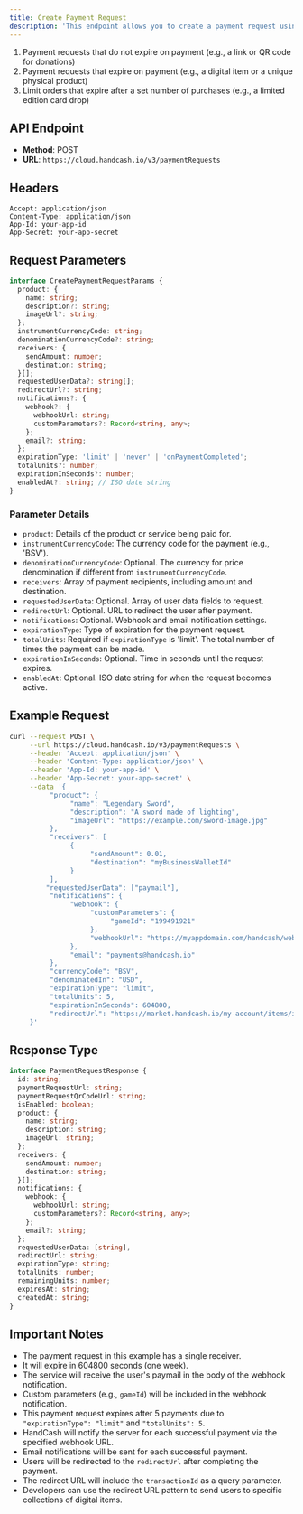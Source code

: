 ```yaml
---
title: Create Payment Request
description: 'This endpoint allows you to create a payment request using HandCash Pay. There are three types of payment requests:'
---
```


1. Payment requests that do not expire on payment (e.g., a link or QR code for donations)
2. Payment requests that expire on payment (e.g., a digital item or a unique physical product)
3. Limit orders that expire after a set number of purchases (e.g., a limited edition card drop)

## API Endpoint

- **Method**: POST
- **URL**: `https://cloud.handcash.io/v3/paymentRequests`

## Headers

```
Accept: application/json
Content-Type: application/json
App-Id: your-app-id
App-Secret: your-app-secret
```

## Request Parameters

```typescript
interface CreatePaymentRequestParams {
  product: {
    name: string;
    description?: string;
    imageUrl?: string;
  };
  instrumentCurrencyCode: string;
  denominationCurrencyCode?: string;
  receivers: {
    sendAmount: number;
    destination: string;
  }[];
  requestedUserData?: string[];
  redirectUrl?: string;
  notifications?: {
    webhook?: {
      webhookUrl: string;
      customParameters?: Record<string, any>;
    };
    email?: string;
  };
  expirationType: 'limit' | 'never' | 'onPaymentCompleted';
  totalUnits?: number;
  expirationInSeconds?: number;
  enabledAt?: string; // ISO date string
}
```

### Parameter Details

- `product`: Details of the product or service being paid for.
- `instrumentCurrencyCode`: The currency code for the payment (e.g., 'BSV').
- `denominationCurrencyCode`: Optional. The currency for price denomination if different from `instrumentCurrencyCode`.
- `receivers`: Array of payment recipients, including amount and destination.
- `requestedUserData`: Optional. Array of user data fields to request.
- `redirectUrl`: Optional. URL to redirect the user after payment.
- `notifications`: Optional. Webhook and email notification settings.
- `expirationType`: Type of expiration for the payment request.
- `totalUnits`: Required if `expirationType` is 'limit'. The total number of times the payment can be made.
- `expirationInSeconds`: Optional. Time in seconds until the request expires.
- `enabledAt`: Optional. ISO date string for when the request becomes active.

## Example Request

```bash
curl --request POST \
     --url https://cloud.handcash.io/v3/paymentRequests \
     --header 'Accept: application/json' \
     --header 'Content-Type: application/json' \
     --header 'App-Id: your-app-id' \
     --header 'App-Secret: your-app-secret' \
     --data '{
          "product": {
               "name": "Legendary Sword",
               "description": "A sword made of lighting",
               "imageUrl": "https://example.com/sword-image.jpg"
          },
          "receivers": [
               {
                    "sendAmount": 0.01,
                    "destination": "myBusinessWalletId"
               }
          ],
         "requestedUserData": ["paymail"],
          "notifications": {
               "webhook": {
                    "customParameters": {
                         "gameId": "199491921"
                    },
                    "webhookUrl": "https://myappdomain.com/handcash/webhook"
               },
               "email": "payments@handcash.io"
          },
          "currencyCode": "BSV",
          "denominatedIn": "USD",
          "expirationType": "limit",
          "totalUnits": 5,
          "expirationInSeconds": 604800,
          "redirectUrl": "https://market.handcash.io/my-account/items/inventory/647a2e8e84940994f6aeb634?collectionId=659ddbeef30153e01217307e&sortBy=price&order=asc&page=1"
     }'
```

## Response Type

```typescript
interface PaymentRequestResponse {
  id: string;
  paymentRequestUrl: string;
  paymentRequestQrCodeUrl: string;
  isEnabled: boolean;
  product: {
    name: string;
    description: string;
    imageUrl: string;
  };
  receivers: {
    sendAmount: number;
    destination: string;
  }[];
  notifications: {
    webhook: {
      webhookUrl: string;
      customParameters?: Record<string, any>;
    };
    email?: string;
  };
  requestedUserData: [string],
  redirectUrl: string;
  expirationType: string;
  totalUnits: number;
  remainingUnits: number;
  expiresAt: string;
  createdAt: string;
}
```

## Important Notes

- The payment request in this example has a single receiver.
- It will expire in 604800 seconds (one week).
- The service will receive the user's paymail in the body of the webhook notification.
- Custom parameters (e.g., `gameId`) will be included in the webhook notification.
- This payment request expires after 5 payments due to `"expirationType": "limit"` and `"totalUnits": 5`.
- HandCash will notify the server for each successful payment via the specified webhook URL.
- Email notifications will be sent for each successful payment.
- Users will be redirected to the `redirectUrl` after completing the payment.
- The redirect URL will include the `transactionId` as a query parameter.
- Developers can use the redirect URL pattern to send users to specific collections of digital items.
